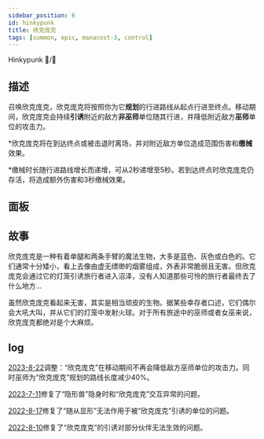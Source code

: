 ```yaml
---
sidebar_position: 6
id: hinkypunk
title: 欣克庞克
tags: [summon, epic, manacost-3, control]
---
```


Hinkypunk 👻/🏮

<!--truncate-->



<CardBasics cardKey={id}/>


## 描述

召唤欣克庞克，欣克庞克将按照你为它**规划**的行进路线从起点行进至终点。移动期间，欣克庞克会持续**引诱**附近的敌方**非巫师**单位随其行进，并降低附近敌方**巫师**单位的攻击力。

*欣克庞克将在到达终点或被击退时离场，并对附近敌方单位造成范围伤害和**缴械**效果。

*缴械时长随行进路线增长而递增，可从2秒递增至5秒。若到达终点时欣克庞克仍存活，将造成额外伤害和3秒缴械效果。

## 面板


<LevelComponent/>


<CardDynamicTable cardKey={id}/>


<CardComplexTable cardKey={id}/>


## 故事

欣克庞克是一种有着单腿和两条手臂的魔法生物，大多是蓝色、灰色或白色的。它们通常十分矮小，看上去像由虚无缥缈的烟雾组成，外表非常脆弱且无害。但欣克庞克会通过它的灯笼引诱旅行者进入沼泽，没有人知道那些可怜的旅行者最终去了什么地方…

虽然欣克庞克看起来无害，其实是相当顽皮的生物。据某些幸存者口述，它们偶尔会大吼大叫，并从它们的灯笼中发射火球。对于所有旅途中的巫师或者女巫来说，欣克庞克都绝对是个大麻烦。


## log

[2023-8-22](/blog/230822-update-annc#adjustment)调整：“欣克庞克”在移动期间不再会降低敌方巫师单位的攻击力。同时巫师为“欣克庞克”规划的路线长度减少40%。

[2023-7-11](/blog/230711-update-annc#fix)修复了“隐形兽”隐身时和“欣克庞克”交互异常的问题。

[2022-8-17](/blog/220817-update-annc#fix)修复了“随从显形”无法作用于被“欣克庞克”引诱的单位的问题。

[2022-8-10](/blog/220810-update-annc#fix)修复了“欣克庞克”的引诱对部分伙伴无法生效的问题。